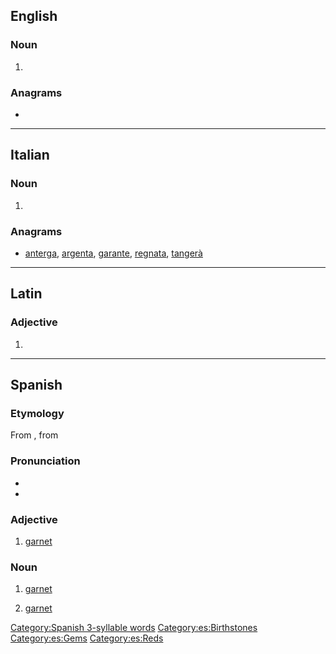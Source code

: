 {{also|Granate}}
==English==

===Noun===
{{en-noun}}

# {{archaic form of|garnet|lang=en}}

{{Webster 1913}}

===Anagrams===
* {{anagrams|en|tanager|tangare}}

----

==Italian==

===Noun===
{{head|it|noun plural form|g=f}}

# {{plural of|granata|lang=it}}

===Anagrams===
* [[anterga#Italian|anterga]], [[argenta#Italian|argenta]], [[garante#Italian|garante]], [[regnata#Italian|regnata]], [[tangerà#Italian|tangerà]]

----

==Latin==

===Adjective===
{{la-adj-form|granāte}}

# {{inflection of|granātus||voc|m|s|lang=la}}

----

==Spanish==
{{wikipedia|lang=es|Granate (mineral)}}

===Etymology===
From {{etyl|oc|es}} {{m|oc|granat}}, from {{etyl|ML.|es}} {{m|la|granatus}}

===Pronunciation===
* {{hyphenation|gra|na|te|lang=es}}
* {{IPA|/ɡɾa̠ˈna̠te̞/|lang=es}}

===Adjective===
{{es-adj}}

# [[garnet]]

===Noun===
{{es-noun|m}}

# {{lb|es|mineral}} [[garnet]]
# [[garnet]] {{gloss|color}}

[[Category:Spanish 3-syllable words]]
[[Category:es:Birthstones]]
[[Category:es:Gems]]
[[Category:es:Reds]]